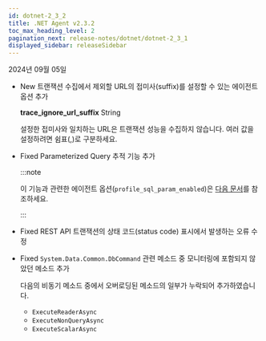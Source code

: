 ```yaml
---
id: dotnet-2_3_2
title: .NET Agent v2.3.2
toc_max_heading_level: 2
pagination_next: release-notes/dotnet/dotnet-2_3_1
displayed_sidebar: releaseSidebar
---
```


2024년 09월 05일

- <Status priority='1'>New</Status> 트랜잭션 수집에서 제외할 URL의 접미사(suffix)를 설정할 수 있는 에이전트 옵션 추가 

  **trace_ignore_url_suffix** <span class='type'>String</span>

  설정한 접미사와 일치하는 URL은 트랜잭션 성능을 수집하지 않습니다. 여러 값을 설정하려면 쉼표(,)로 구분하세요.

- <Status priority='0'>Fixed</Status> Parameterized Query 추적 기능 추가

  :::note

  이 기능과 관련한 에이전트 옵션(`profile_sql_param_enabled`)은 [다음 문서](../../dotnet/agent-dbsql)를 참조하세요.

  :::

- <Status priority='0'>Fixed</Status> REST API 트랜잭션의 상태 코드(status code) 표시에서 발생하는 오류 수정

- <Status priority='0'>Fixed</Status> `System.Data.Common.DbCommand` 관련 메소드 중 모니터링에 포함되지 않았던 메소드 추가

  다음의 비동기 메소드 중에서 오버로딩된 메소드의 일부가 누락되어 추가하였습니다.
  
  - `ExecuteReaderAsync`
  - `ExecuteNonQueryAsync`
  - `ExecuteScalarAsync`


<DownloadAgent />